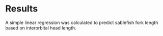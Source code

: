 # Results

A simple linear regression was calculated to predict sablefish fork length based on interorbital head length.







